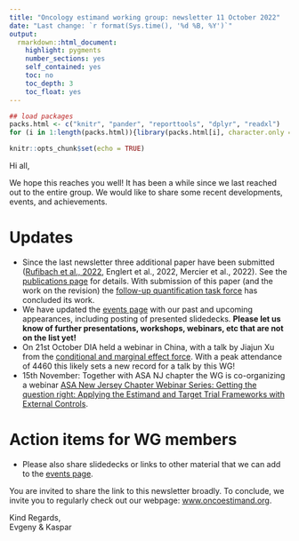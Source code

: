 ```yaml
---
title: "Oncology estimand working group: newsletter 11 October 2022"
date: "Last change: `r format(Sys.time(), '%d %B, %Y')`"
output: 
  rmarkdown::html_document:
    highlight: pygments
    number_sections: yes
    self_contained: yes
    toc: no
    toc_depth: 3
    toc_float: yes
---
```


```r
## load packages
packs.html <- c("knitr", "pander", "reporttools", "dplyr", "readxl")
for (i in 1:length(packs.html)){library(packs.html[i], character.only = TRUE)}

knitr::opts_chunk$set(echo = TRUE)
```

Hi all,

We hope this reaches you well! It has been a while since we last reached out to the entire group. We would like to share some recent developments, events, and achievements.

# Updates

- Since the last newsletter three additional paper have been submitted ([Rufibach et al., 2022](https://arxiv.org/abs/2206.05216), Englert et al., 2022, Mercier et al., 2022). See the [publications page](https://oncoestimand.github.io/oncowg_webpage/docs/publications.html) for details. With submission of this paper (and the work on the revision) the [follow-up quantification task force](https://oncoestimand.github.io/oncowg_webpage/docs/taskforces.html#21_Quantification_of_follow-up) has concluded its work.
- We have updated the [events page](https://oncoestimand.github.io/oncowg_webpage/docs/events.html) with our past and upcoming appearances, including posting of presented slidedecks. **Please let us know of further presentations, workshops, webinars, etc that are not on the list yet!**
- On 21st October DIA held a webinar in China, with a talk by Jiajun Xu from the [conditional and marginal effect force](https://oncoestimand.github.io/oncowg_webpage/docs/taskforces.html#16_Conditional_vs_marginal_effects). With a peak attendance of 4460 this likely sets a new record for a talk by this WG!
* 15th November: Together with ASA NJ chapter the WG is co-organizing a webinar [ASA New Jersey Chapter Webinar Series: Getting the question right: Applying the Estimand and Target Trial Frameworks with External Controls
](communication/20221202_ASA_NJ_TTF_estimands.pdf).

# Action items for WG members
- Please also share slidedecks or links to other material that we can add to the [events page](https://oncoestimand.github.io/oncowg_webpage/docs/events.html).
 
You are invited to share the link to this newsletter broadly. To conclude, we invite you to regularly check out our webpage: [www.oncoestimand.org](http://www.oncoestimand.org).

Kind Regards,<br>
Evgeny & Kaspar